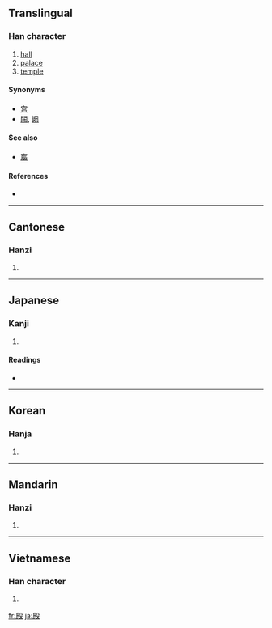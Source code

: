 ==Translingual==

===Han character===
{{Han char|rn=79|rad=殳|as=09|sn=13|four=7724<sub>7</sub>|canj=尸金竹弓水 (SCHNE)}}

# [[hall]]
# [[palace]]
# [[temple]]

====Synonyms====
* [[宫]]
* [[闕]], [[阙]]

====See also====
* [[宸]]

====References====
* {{Han ref|kx=0586.090|dkj=16651|dj=0978.150|hdz=32162.090|uh=6BBF|ud=27583|bh=B7B5|bd=47029}}

----

==Cantonese==

===Hanzi===
{{yue-hanzi|jyut=|y=din6}}

# {{defn|Cantonese|sort=殳09}}

----

==Japanese==

===Kanji===
{{ja-kanji|grade=c|rs=殳09}}

# {{defn|Japanese}}

====Readings====
* {{ja-readings|on=[[てん]] (ten), [[でん]] (den)|kun=[[との]] (tono), [[どの]] (dono), [[しんがり]] (shingari)}}

----

==Korean==

===Hanja===
{{ko-hanja|hangeul=전|eumhun=|rv=jeon|mr=chŏn|y=cen}}

# {{defn|Korean|sort=殳09}}

----

==Mandarin==

===Hanzi===
{{cmn-hanzi|pin=[[diàn]] ([[dian4]])|wg=tien<sup>4</sup>}}

# {{defn|Mandarin|sort=殳09}}

----

==Vietnamese==

===Han character===
{{vi-hantu|[[điện]], [[đền]], [[điếng]]|rs=殳09}}

# {{defn|Vietnamese|sort=殳09}}

[[fr:殿]]
[[ja:殿]]